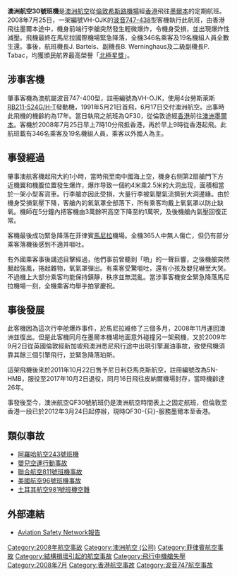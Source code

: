 {{copyedit|time=2015-11-02T21:25:50+00:00}}
{{inappropriate tone|time=2015-11-02T21:25:50+00:00}}
{{noteTA
|G1=地名
|1=澳洲航空
|2 = zh-hans:希思罗; zh-hk:希斯路; zh-tw:希斯洛; zh-mo:希斯路;
}}
{{Infobox Airliner accident|name=澳洲航空30號班機
|Crash image=Boeing 747-438, Qantas AN1242827.jpg
|Image caption=發生事故的客機（2007年攝於新加坡）
|Date=2008年7月25日
|Type=飛行期間發生爆炸性減壓引致機身受損
|Site={{PHL}}[[呂宋|呂宋]]以西的[[南中國海|南中國海]]上空
|Origin        = {{UK}}[[伦敦希思罗机场|伦敦希思罗机场]]
|Last stopover = {{flagicon|Hong Kong}} [[香港國際機場|香港國際機場]]
|Destination   = {{AUS}}[[墨爾本機場|墨爾本機場]]
|Fatalities=0
|Injuries=0
|Aircraft Type=[[波音747|波音747-438]]
|Operator=[[澳洲航空|澳洲航空]]
|Tail Number=VH-OJK
|Passengers=346
|Crew=19
|Survivors =365
}}

'''澳洲航空30號班機'''是[[澳洲航空|澳洲航空]]從[[倫敦希斯路機場|倫敦希斯路機場]]經[[香港|香港]]飛往[[墨爾本|墨爾本]]的定期航班。2008年7月25日，一架編號VH-OJK的[[波音747|波音747-438]]型客機執行此航班，由香港飛往墨爾本途中，機身前端行李艙突然發生輕微爆炸，令機身受損，並出現爆炸性減壓。飛機最終在馬尼拉國際機場緊急降落，全機346名乘客及19名機組人員全數生還。事後，航班機長J. Bartels、副機長B. Werninghaus及二級副機長P. Tabac，均獲頒民航界最高榮譽「[[北極星獎|北極星獎]]」。

==涉事客機==
肇事客機為澳航屬波音747-400型，註冊編號為VH-OJK，使用4台勞斯萊斯[[勞斯萊斯RB211|RB211-524G/H-T]]發動機，1991年5月21日首飛，6月17日交付澳洲航空。出事時此飛機的機齡約為17年。當日執飛之航班為QF30，從倫敦途經[[香港|香港]]前往[[澳洲|澳洲]][[墨尔本|墨爾本]]。客機於2008年7月25日早上7時10分飛抵香港，再於早上9時從香港起飛。此航班載有346名乘客及19名機組人員，乘客以外國人為主。

== 事發經過 ==
肇事澳航客機起飛大約1小時，當時飛至南中國海上空，機身右侧第2扇艙門下方近機翼和機腹位置發生爆炸，爆炸导致一個約4米乘2.5米的大洞出现，面積相當於一架小型客貨車。行李艙亦因此受損，大量行李被氣壓氣流擠到大洞邊緣。由於機身受損氣壓下降，客艙內的氧氣罩全部落下，所有乘客均戴上氧氣罩以防止缺氧。機師在5分鐘內把客機由3萬餘呎高空下降至約1萬呎，及後機艙內氣壓回復正常。

客機最後成功緊急降落在菲律賓[[馬尼拉|馬尼拉]]機場。全機365人中無人傷亡，但仍有部分乘客落機後感到不適并嘔吐。

有外國乘客事後講述目擊經過，他們事前曾聽到「啪」的一聲巨響，之後機艙突然颳起強風，捲起雜物，氧氣罩彈出。有乘客受驚嘔吐，還有小孩及嬰兒嚇至大哭。不過機上大部分乘客均能保持鎮靜，秩序並無混亂。當涉事客機安全緊急降落馬尼拉機場一刻，全機乘客均舉手拍掌慶祝。

==事後發展==
此客機因為這次行李舱爆炸事件，於馬尼拉維修了三個多月，2008年11月運回澳洲並復出。但是此客機同月在墨爾本機場地面意外碰撞另一架飛機，又於2009年9月2日從英國倫敦經新加坡飛澳洲悉尼飛行途中出現引擎漏油事故，致使飛機須靠其餘三個引擎飛行，並緊急降落珀斯。

這架飛機後來於2011年10月22日售予尼日利亞馬克斯航空，註冊編號改為5N-HMB，服役至2017年10月2日退役，同月16日飛往皮納爾機場封存，當時機齡達26年。

事發後至今，澳洲航空QF30號航班仍是澳洲航空時間表上之固定航班，但倫敦至香港一段已於2012年3月24日起停辦，現時QF30-{只}-服務墨爾本至香港。

==類似事故==
*[[阿羅哈航空243號班機|阿羅哈航空243號班機]]
*[[嬰兒空運行動事故|嬰兒空運行動事故]]
*[[聯合航空811號班機事故|聯合航空811號班機事故]]
*[[美國航空96號班機事故|美國航空96號班機事故]]
*[[土耳其航空981號班機空難|土耳其航空981號班機空難]]

==外部連結==
*[http://aviation-safety.net/database/record.php?id=20080725-0 Aviation Safety Network報告] {{Wayback|url=http://aviation-safety.net/database/record.php?id=20080725-0 |date=20190619182021 }}

{{2008年航空事故}}
{{香港航空事故}}

[[Category:2008年航空事故|Category:2008年航空事故]]
[[Category:澳洲航空_(公司)|Category:澳洲航空 (公司)]]
[[Category:菲律賓航空事故|Category:菲律賓航空事故]]
[[Category:結構損壞引起的航空事故|Category:結構損壞引起的航空事故]]
[[Category:飛行中機艙失壓|Category:飛行中機艙失壓]]
[[Category:2008年7月|Category:2008年7月]]
[[Category:香港航空事故|Category:香港航空事故]]
[[Category:波音747航空事故|Category:波音747航空事故]]
